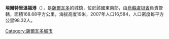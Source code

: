 <!-- 檔案不存在 [[Image:Puertoeltriunfo.jpg|thumb]] ，可從英文維基百科取得 -->

{{coord|13|17|N|88|33|W|display=title|region:SV_type:city_source:GNS-enwiki}}

'''埃爾特里溫福港'''（{{lang-es|Puerto El Triunfo}}），是[[薩爾瓦多|薩爾瓦多]]的城鎮，位於該國東南部，由[[烏蘇盧坦省|烏蘇盧坦省]]負責管轄，面積168.68平方公里，海拔高度19米，2007年人口16,584，人口密度每平方公里98.32人。

{{ElSalvador-geo-stub}}
[[Category:薩爾瓦多城市|Category:薩爾瓦多城市]]